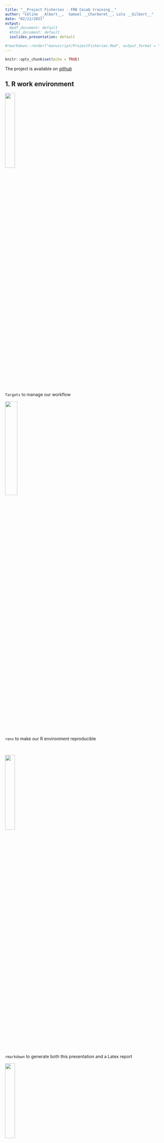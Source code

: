 ```yaml
---
title: "__Project Fisheries - FRB Cesab training__"
author: "Céline __Albert__,  Samuel __Charberet__, Lola __Gilbert__"
date: "02/12/2021"
output:
  #pdf_document: default
  #html_document: default
  ioslides_presentation: default

#rmarkdown::render("manuscript/ProjectFisheries.Rmd", output_format = "ioslides_presentation", output_file = "presentation.html")
---
```


```r
knitr::opts_chunk$set(echo = TRUE)
```

The project is available on _[github](https://github.com/samuelcharberet/project.frb.fisheries)_

## 1. R work environment

<div class="columns-2">

![](../analysis/Image/targets.png){width=25%} <br />
`Targets` to manage our workflow  

![](../analysis/Image/renv.png){width=28%}  <br />
`renv` to make our R environment reproducible  

</div>
<br />
<div class="columns-2">

![](../analysis/Image/rmarkdown.png){width=25%} <br />
`rmarkdown` to generate both this presentation and a Latex report  

![](../analysis/Image/ggplot.png){width=25%} <br />
`ggplot2`  to visualize our data  

</div>

## 2. Question

How much carbon (C), nitrogen (N), and phosphorus (P) is extracted every year from the Barents Sea through fishing ?

<center>
![](../analysis/Image/map.png){width=60%}
</center>


## 2. Data
### 2.1. Data extracted  

* __Carbone (C), Nitrogen (N), Phosphorus (P)__ content (% of dry mass) from Jabot, F. et al., (2020): Dataset for the article "Body stoichiometry of heterotrophs: assessing drivers of interspecific variations in elemental composition". figshare. Dataset. https://doi.org/10.6084/m9.figshare.13366310.v1  


* __Tonnage__ from _Sea Around Us_ We downloaded data for the Barents Sea area on the Website:  https://www.seaaroundus.org/

<center>
![](../analysis/Image/sau.png){width=15%}
</center>


* __Taxonomic data__ from the Global Biodiveristy Information Facility (GBIF)

<center>
![](../analysis/Image/gbif.png){width=15%}
</center>

---

### 2.2. Data manipulation  

Having two different dataset has required to join them. However, the species name were not exactly noted the same way on the two documents. Therefore we had to do some cleaning on both datasets.


### 2.3. Final dataset  

Our final dataset contains:  
- Carbon (C)  
- Nitrogen (N)  
- Phosphorus (P)  
- Species (n species of fishes)  
- Tonnage  
- Countries  
- Type of gear  


## 3. Analyses and vizualisation

### C, N, P data
```r
targets::tar_read(plot_CNP_exp)
```

---

### Important counrty catch data

```r
targets::tar_read(plot_landedval_sp)
```

---
### A surprising plot

```r
targets::tar_read(plot_flanded_nb_countries)
```

## 4. Workflow 

### vizualisation of tar_visnetwork

<center>
![](../analysis/Image/Tar_Vizualisation.png){width=80%}
<center>





